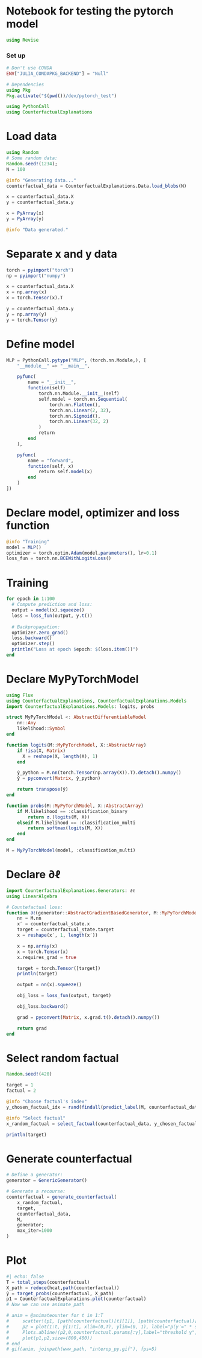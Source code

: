 # Notebook for testing the pytorch model
```julia
using Revise
```
### Set up
```julia
# Don't use CONDA
ENV["JULIA_CONDAPKG_BACKEND"] = "Null"

# Dependencies
using Pkg
Pkg.activate("$(pwd())/dev/pytorch_test")

using PythonCall
using CounterfactualExplanations
```

# Load data
```julia
using Random
# Some random data:
Random.seed!(1234);
N = 100

@info "Generating data..."
counterfactual_data = CounterfactualExplanations.Data.load_blobs(N)

x = counterfactual_data.X
y = counterfactual_data.y

x = PyArray(x)
y = PyArray(y)

@info "Data generated."
```

# Separate x and y data
```julia
torch = pyimport("torch")
np = pyimport("numpy")

x = counterfactual_data.X
x = np.array(x)
x = torch.Tensor(x).T

y = counterfactual_data.y
y = np.array(y)
y = torch.Tensor(y)
```

# Define model
```julia
MLP = PythonCall.pytype("MLP", (torch.nn.Module,), [
    "__module__" => "__main__",

    pyfunc(
        name = "__init__",
        function(self)
            torch.nn.Module.__init__(self)
            self.model = torch.nn.Sequential(
                torch.nn.Flatten(),
                torch.nn.Linear(2, 32),
                torch.nn.Sigmoid(),
                torch.nn.Linear(32, 2)
            )
            return
        end
    ),

    pyfunc(
        name = "forward",
        function(self, x)
            return self.model(x)
        end
    )
])
```

# Declare model, optimizer and loss function
```julia
@info "Training"
model = MLP()
optimizer = torch.optim.Adam(model.parameters(), lr=0.1)
loss_fun = torch.nn.BCEWithLogitsLoss()
```

# Training
```julia
for epoch in 1:100
  # Compute prediction and loss:
  output = model(x).squeeze()
  loss = loss_fun(output, y.t())
  
  # Backpropagation:
  optimizer.zero_grad()
  loss.backward()
  optimizer.step()
  println("Loss at epoch $epoch: $(loss.item())")
end
```

# Declare MyPyTorchModel
```julia
using Flux
using CounterfactualExplanations, CounterfactualExplanations.Models
import CounterfactualExplanations.Models: logits, probs

struct MyPyTorchModel <: AbstractDifferentiableModel
    nn::Any
    likelihood::Symbol
end

function logits(M::MyPyTorchModel, X::AbstractArray)    
    if !isa(X, Matrix)
      X = reshape(X, length(X), 1)
    end

    ŷ_python = M.nn(torch.Tensor(np.array(X)).T).detach().numpy()
    ŷ = pyconvert(Matrix, ŷ_python)

    return transpose(ŷ)
end

function probs(M::MyPyTorchModel, X::AbstractArray)
    if M.likelihood == :classification_binary
        return σ.(logits(M, X))
    elseif M.likelihood == :classification_multi
        return softmax(logits(M, X))
    end
end

M = MyPyTorchModel(model, :classification_multi)
```

# Declare ∂ℓ
```julia
import CounterfactualExplanations.Generators: ∂ℓ
using LinearAlgebra

# Countefactual loss:
function ∂ℓ(generator::AbstractGradientBasedGenerator, M::MyPyTorchModel, counterfactual_state::CounterfactualExplanation)
    nn = M.nn
    x′ = counterfactual_state.x
    target = counterfactual_state.target
    x = reshape(x′, 1, length(x′))

    x = np.array(x)
    x = torch.Tensor(x)
    x.requires_grad = true

    target = torch.Tensor([target])
    println(target)

    output = nn(x).squeeze()

    obj_loss = loss_fun(output, target)

    obj_loss.backward()

    grad = pyconvert(Matrix, x.grad.t().detach().numpy())

    return grad
end
```

# Select random factual
```julia
Random.seed!(420)

target = 1
factual = 2

@info "Choose factual's index"
y_chosen_factual_idx = rand(findall(predict_label(M, counterfactual_data) .== factual))

@info "Select factual"
x_random_factual = select_factual(counterfactual_data, y_chosen_factual_idx)

println(target)
```

# Generate counterfactual
```julia
# Define a generator:
generator = GenericGenerator()

# Generate a recourse:
counterfactual = generate_counterfactual(
    x_random_factual, 
    target, 
    counterfactual_data, 
    M, 
    generator;
    max_iter=1000
)
```

# Plot
```julia
#| echo: false
T = total_steps(counterfactual)
X_path = reduce(hcat,path(counterfactual))
ŷ = target_probs(counterfactual, X_path)
p1 = CounterfactualExplanations.plot(counterfactual)
# Now we can use animate_path

# anim = @animateounter for t in 1:T
#     scatter!(p1, [path(counterfactual)[t][1]], [path(counterfactual)[t][2]], ms=5, color=Int(y), label="")
#     p2 = plot(1:t, ŷ[1:t], xlim=(0,T), ylim=(0, 1), label="p(y′=" * string(target) * ")", title="Validity", lc=:black)
#     Plots.abline!(p2,0,counterfactual.params[:γ],label="threshold γ", ls=:dash) # decision boundary
#     plot(p1,p2,size=(800,400))
# end
# gif(anim, joinpath(www_path, "interop_py.gif"), fps=5)
```

